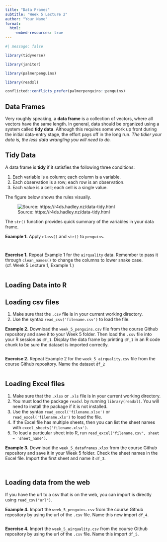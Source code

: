 ```yaml
---
title: "Data Frames"
subtitle: "Week 5 Lecture 2"
author: "Your Name"
format: 
  html:
    -embed-resources: true
---
```


```r
#| message: false

library(tidyverse)

library(janitor)

library(palmerpenguins)

library(readxl)

conflicted::conflicts_prefer(palmerpenguins::penguins)
```

## Data Frames

Very roughly speaking, a **data frame** is a collection of vectors, where all vectors have the same length. In general, data should be organized using a system called **tidy data**. Although this requires some work up front during the initial data-entry stage, the effort pays off in the long run. _The tidier your data is, the less data wrangling you will need to do._

::: {.callout-note appearance='default' icon='false'}
## Tidy Data

A data frame is **tidy** if it satisfies the following three conditions:

1. Each variable is a column; each column is a variable.
2. Each observation is a row; each row is an observation.
3. Each value is a cell; each cell is a single value.
:::

The figure below shows the rules visually.

![Source: https://r4ds.hadley.nz/data-tidy.html](https://r4ds.hadley.nz/images/tidy-1.png)

The `str()` function provides quick summary of the variables in your data frame.

**Example 1.** Apply `class()` and `str()` to `penguins`.

```r
```

```r
```

**Exercise 1.** Repeat Example 1 for the `airquality` data. Remember to pass it through `clean_names()` to change the columns to lower snake case. (cf. Week 5 Lecture 1, Example 1.)

```r
```

## Loading Data into R

::: {.callout-note appearance='default' icon='false'}
## Loading csv files

1. Make sure that the `.csv` file is in your current working directory.
2. Use the syntax `read_csv('filename.csv')` to load the file.
:::

**Example 2.** Download the `week_5_penguins.csv` file from the course Github repository and save it to your Week 5 folder. Then load the `.csv` file into your R session as `df_1`. Display the data frame by printing `df_1` in an R code chunk to be sure the dataset is imported correctly.

```r
```

**Exercise 2.** Repeat Example 2 for the `week_5_airquality.csv` file from the course Github repository. Name the dataset `df_2`

```r
```

::: {.callout-note appearance='default' icon='false'}
## Loading Excel files

1. Make sure that the `.xlsx` or `.xls` file is in your current working directory.
2. You must load the package `readxl` by running `library(readxl)`. You will need to install the package if it is not installed.
3. Use the syntax `read_excel('filename.xlsx')` or `read_excel('filename.xls')` to load the file.
4. If the Excel file has multiple sheets, then you can list the sheet names with `excel_sheets('filename.xlsx')`.
5. To load a particular sheet into R, run `read_excel("filename.csv", sheet = 'sheet_name')`.
:::

**Example 3.** Download the `week_5_dataframes.xlsx` from the course Github repository and save it in your Week 5 folder. Check the sheet names in the Excel file. Import the first sheet and name it `df_3`.

```r
```

```r
```

::: {.callout-note appearance='default' icon='false'}
## Loading data from the web

If you have the url to a csv that is on the web, you can import is directly using `read_csv("url")`. 
:::

**Example 4.** Import the `week_5_penguins.csv` from the course Github repository by using the url of the `.csv` file. Name this new import `df_4`.

```r
```

**Exercise 4.** Import the `week_5_airquality.csv` from the course Github repository by using the url of the `.csv` file. Name this import `df_5`.

```r
```